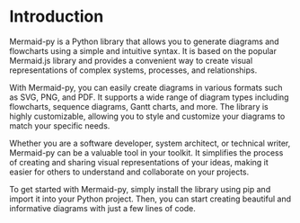 # Introduction

Mermaid-py is a Python library that allows you to generate diagrams and flowcharts using a simple and intuitive syntax. It is based on the popular Mermaid.js library and provides a convenient way to create visual representations of complex systems, processes, and relationships.

With Mermaid-py, you can easily create diagrams in various formats such as SVG, PNG, and PDF. It supports a wide range of diagram types including flowcharts, sequence diagrams, Gantt charts, and more. The library is highly customizable, allowing you to style and customize your diagrams to match your specific needs.

Whether you are a software developer, system architect, or technical writer, Mermaid-py can be a valuable tool in your toolkit. It simplifies the process of creating and sharing visual representations of your ideas, making it easier for others to understand and collaborate on your projects.

To get started with Mermaid-py, simply install the library using pip and import it into your Python project. Then, you can start creating beautiful and informative diagrams with just a few lines of code.




